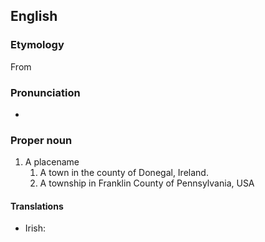 ==English==
{{wikipedia}}

===Etymology===
From {{etyl|ga|en}} {{m|ga|Leitir Ceanainn|gloss=Hillside of the O'Cannons}}

===Pronunciation===
* {{rhymes|ɛni|lang=en}}

===Proper noun===
{{en-proper noun}}

# A placename
## A town in the county of Donegal, Ireland.
## A township in Franklin County of Pennsylvania, USA

====Translations====
{{trans-top|Irish town}}
* Irish: {{t|ga|Leitir Ceanainn|f}}
{{trans-mid}}
{{trans-bottom}}